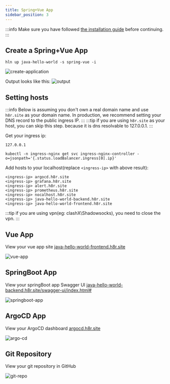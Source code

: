 ```yaml
---
title: Spring+Vue App
sidebar_position: 3
---
```


:::info
Make sure you have followed [the installation guide](/docs/getting_started/installation) before continuing.
:::

## Create a Spring+Vue App
```shell
hln up java-hello-world -s spring-vue -i
```
![create-application](/img/docs/tutorial/spring-vue/create-application.png)

Output looks like this:
![output](/img/docs/tutorial/spring-vue/create-output.png)

## Setting hosts
:::info
Below is assuming you don't own a real domain name and use `h8r.site` as your domain name.
In production, we recommend setting your DNS record to the public ingress IP.
:::
:::tip
if you are using `h8r.site` as your host, you can skip this step. because it is dns resolvable to 127.0.0.1.
:::

Get your ingress ip:
<Tabs>
  <TabItem value="localhost" label="Kind/Minikube" default>

  ```shell
  127.0.0.1
  ```

  </TabItem>
  <TabItem value="cloud" label="Cloud" >

  ```shell
  kubectl -n ingress-nginx get svc ingress-nginx-controller -o=jsonpath='{.status.loadBalancer.ingress[0].ip}'
  ```

  </TabItem>
</Tabs>

Add hosts to your localhost(replace `<ingress-ip>` with above result):
```
<ingress-ip> argocd.h8r.site
<ingress-ip> grafana.h8r.site
<ingress-ip> alert.h8r.site
<ingress-ip> prometheus.h8r.site
<ingress-ip> nocalhost.h8r.site
<ingress-ip> java-hello-world-backend.h8r.site
<ingress-ip> java-hello-world-frontend.h8r.site
```

:::tip
if you are using vpn(eg: clashX\Shadowsocks), you need to close the vpn.
:::

## Vue App
View your vue app site [java-hello-world-frontend.h8r.site](http://java-hello-world-frontend.h8r.site)

![vue-app](/img/docs/tutorial/spring-vue/vue-app.png)

## SpringBoot App
View your springBoot app Swagger UI [java-hello-world-backend.h8r.site/swagger-ui/index.html#](http://java-hello-world-backend.h8r.site/swagger-ui/index.html#)

![springboot-app](/img/docs/tutorial/spring-vue/springboot-app.png)

## ArgoCD App
View your ArgoCD dashboard [argocd.h8r.site](http://argocd.h8r.site/)

![argo-cd](/img/docs/tutorial/spring-vue/argocd-app.png)

## Git Repository
View your git repository in GitHub

![git-repo](/img/docs/tutorial/spring-vue/git-repository.png)
